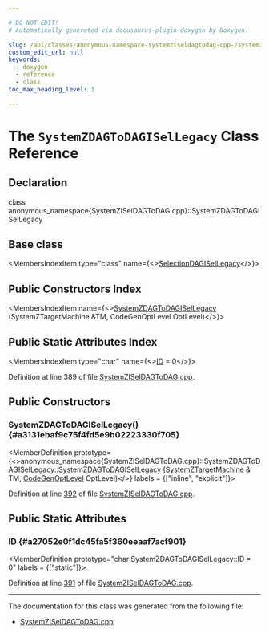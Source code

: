 ```yaml
---

# DO NOT EDIT!
# Automatically generated via docusaurus-plugin-doxygen by Doxygen.

slug: /api/classes/anonymous-namespace-systemziseldagtodag-cpp-/systemzdagtodagisellegacy
custom_edit_url: null
keywords:
  - doxygen
  - reference
  - class
toc_max_heading_level: 3

---
```





# The `SystemZDAGToDAGISelLegacy` Class Reference

<DoxygenPage pluginConfig={pluginConfig}>



## Declaration

<CodeBlock>class anonymous_namespace{SystemZISelDAGToDAG.cpp}::SystemZDAGToDAGISelLegacy</CodeBlock>

## Base class

<MembersIndex>

<MembersIndexItem
  type="class"
  name={<><a href="/docs/api/classes/llvm/selectiondagisellegacy">SelectionDAGISelLegacy</a></>}>
</MembersIndexItem>

</MembersIndex>

## Public Constructors Index

<MembersIndex>

<MembersIndexItem
  name={<><a href="#a3131ebaf9c75f4fd5e9b02223330f705">SystemZDAGToDAGISelLegacy</a> (SystemZTargetMachine &amp;TM, CodeGenOptLevel OptLevel)</>}>
</MembersIndexItem>

</MembersIndex>

## Public Static Attributes Index

<MembersIndex>

<MembersIndexItem
  type="char"
  name={<><a href="#a27052e0f1dc45fa5f360eeaaf7acf901">ID</a> = 0</>}>
</MembersIndexItem>

</MembersIndex>


Definition at line 389 of file <a href="/docs/api/files/lib/lib/target/lib/target/systemz/systemziseldagtodag-cpp">SystemZISelDAGToDAG.cpp</a>.

<SectionDefinition>

## Public Constructors

### SystemZDAGToDAGISelLegacy() {#a3131ebaf9c75f4fd5e9b02223330f705}

<MemberDefinition
  prototype={<>anonymous&#95;namespace&#123;SystemZISelDAGToDAG.cpp&#125;::SystemZDAGToDAGISelLegacy::SystemZDAGToDAGISelLegacy (<a href="/docs/api/classes/llvm/systemztargetmachine">SystemZTargetMachine</a> &amp; TM, <a href="/docs/api/namespaces/llvm/#a8ec1bf8d7b792ca9fac56f8514db18d2">CodeGenOptLevel</a> OptLevel)</>}
  labels = {["inline", "explicit"]}>

Definition at line <a href="/docs/api/files/lib/lib/target/lib/target/systemz/systemziseldagtodag-cpp/#l00392">392</a> of file <a href="/docs/api/files/lib/lib/target/lib/target/systemz/systemziseldagtodag-cpp">SystemZISelDAGToDAG.cpp</a>.
</MemberDefinition>

</SectionDefinition>

<SectionDefinition>

## Public Static Attributes

### ID {#a27052e0f1dc45fa5f360eeaaf7acf901}

<MemberDefinition
  prototype="char SystemZDAGToDAGISelLegacy::ID = 0"
  labels = {["static"]}>

Definition at line <a href="/docs/api/files/lib/lib/target/lib/target/systemz/systemziseldagtodag-cpp/#l00391">391</a> of file <a href="/docs/api/files/lib/lib/target/lib/target/systemz/systemziseldagtodag-cpp">SystemZISelDAGToDAG.cpp</a>.
</MemberDefinition>

</SectionDefinition>

<hr/>

The documentation for this class was generated from the following file:

<ul>
<li><a href="/docs/api/files/lib/lib/target/lib/target/systemz/systemziseldagtodag-cpp">SystemZISelDAGToDAG.cpp</a></li>
</ul>

</DoxygenPage>
